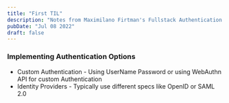```yaml
---
title: "First TIL"
description: "Notes from Maximilano Firtman's Fullstack Authentication course"
pubDate: "Jul 08 2022"
draft: false
---
```



### Implementing Authentication Options

* Custom Authentication - Using UserName Password or using WebAuthn API for custom Authentication
* Identity Providers - Typically use different specs like OpenID or SAML 2.0
  
